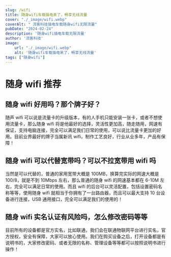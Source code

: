 ```yaml
---
slug: /wifi
title: 随身wifi车载插电来了，畅享无线流量
cover: "./_image/wifi.webp"
coverAlt: " 流客科技插电车载随身wifi无限流量"
pubDate: "2024-02-24"
description: '随身wifi插电车载无限流量'
author: '流客科技'
image:
    url: "./_image/wifi.webp"
    alt: '随身wifi车载插电来了，畅享无线流量'
tags: ["随身wifi"]
---
```



# 随身 wifi 推荐

## 随身 wifi 好用吗？那个牌子好？

随声 wifi 可以说是流量卡的升级版本，有的人手机只能安装一张卡，或者不想使用流量卡，那么随身 wifi 将是他最好的选择，灵活性更加高，随走随用，网速有保证，支持电脑连接，完全可以满足我们日常的使用，可以说比流量卡更加的好用。目前业界最好的牌子当属新讯 wifi，制作工艺良好，行业从业多年，产品有保障！

## 随身 wifi 可以代替宽带吗？可以不拉宽带用 wifi 吗

当然是可以代替的，普通的家用宽带大概是 100MB，换算完实际的网速大概是 100/8，就是不到 10Mbps 左右，那么普通的随身 wifi 的网速基本都在 6-10M 左右，完全可以满足日常的使用。而且 wifi 的后台可以灵活配置，包括设置密码名称等等，使用随身 wifi 就相当于你拥有了一台路由器，而且可以最大支持 10 台设备进行连接，USB 通用接口，完全可以满足我们的使用的！

## 随身 wifi 实名认证有风险吗，怎么修改密码等等

目前所有的设备都是官方实名，比如联通，我们会在联通物联网平台进行实名，官方授权，安全有保障，大家可以放心使用。我们在购买设备之后，打开设备都是有说明书的，大家修改密码、或者无限的名称、管理设备等等都可以按照说明书进行操作！

